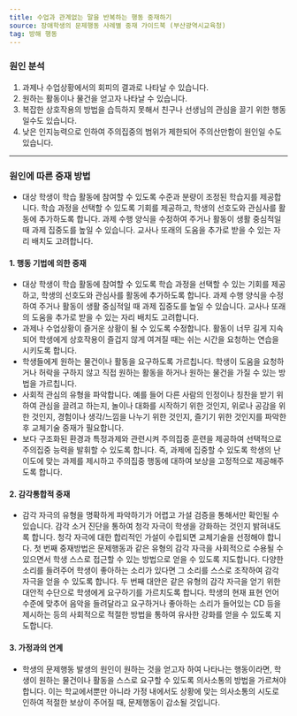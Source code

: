 ```yaml
---
title: 수업과 관계없는 말을 반복하는 행동 중재하기
source: 장애학생의 문제행동 사례별 중재 가이드북 (부산광역시교육청)
tag: 방해 행동
---
```


### 원인 분석

1. 과제나 수업상황에서의 회피의 결과로 나타날 수 있습니다.
2. 원하는 활동이나 물건을 얻고자 나타날 수 있습니다.
3. 복잡한 상호작용의 방법을 습득하지 못해서 친구나 선생님의 관심을 끌기 위한 행동일수도 있습니다.
4. 낮은 인지능력으로 인하여 주의집중의 범위가 제한되어 주의산만함이 원인일 수도 있습니다.

---

### 원인에 따른 중재 방법

- 대상 학생이 학습 활동에 참여할 수 있도록 수준과 분량이 조정된 학습지를 제공합니다. 학습 과정을 선택할 수 있도록 기회를 제공하고, 학생의 선호도와 관심사를 활동에 추가하도록 합니다. 과제 수행 양식을 수정하여 주거나 활동이 생활 중심적일 때 과제 집중도를 높일 수 있습니다. 교사나 또래의 도움을 추가로 받을 수 있는 자리 배치도 고려합니다.

#### 1. 행동 기법에 의한 중재

- 대상 학생이 학습 활동에 참여할 수 있도록 학습 과정을 선택할 수 있는 기회를 제공하고, 학생의 선호도와 관심사를 활동에 추가하도록 합니다. 과제 수행 양식을 수정하여 주거나 활동이 생활 중심적일 때 과제 집중도를 높일 수 있습니다. 교사나 또래의 도움을 추가로 받을 수 있는 자리 배치도 고려합니다.
- 과제나 수업상황이 즐거운 상황이 될 수 있도록 수정합니다. 활동이 너무 길게 지속되어 학생에게 상호작용이 즐겁지 않게 여겨질 때는 쉬는 시간을 요청하는 연습을 시키도록 합니다.
- 학생들에게 원하는 물건이나 활동을 요구하도록 가르칩니다. 학생이 도움을 요청하거나 허락을 구하지 않고 직접 원하는 활동을 하거나 원하는 물건을 가질 수 있는 방법을 가르칩니다.
- 사회적 관심의 유형을 파악합니다. 예를 들어 다른 사람의 인정이나 칭찬을 받기 위하여 관심을 끌려고 하는지, 놀이나 대화를 시작하기 위한 것인지, 위로나 공감을 위한 것인지, 경험이나 생각/느낌을 나누기 위한 것인지, 즐기기 위한 것인지를 파악한 후 교체기술 중재가 필요합니다.
- 보다 구조화된 환경과 특정과제와 관련시켜 주의집중 훈련을 제공하여 선택적으로 주의집중 능력을 발휘할 수 있도록 합니다. 즉, 과제에 집중할 수 있도록 학생의 난이도에 맞는 과제를 제시하고 주의집중 행동에 대하여 보상을 고정적으로 제공해주도록 합니다.

#### 2. 감각통합적 중재

- 감각 자극의 유형을 명확하게 파악하기가 어렵고 가설 검증을 통해서만 확인될 수 있습니다. 감각 소거 진단을 통하여 청각 자극이 학생을 강화하는 것인지 밝혀내도록 합니다. 청각 자극에 대한 합리적인 가설이 수립되면 교체기술을 선정해야 합니다. 첫 번째 중재방법은 문제행동과 같은 유형의 감각 자극을 사회적으로 수용될 수 있으면서 학생 스스로 접근할 수 있는 방법으로 얻을 수 있도록 지도합니다. 다양한 소리를 들려주어 학생이 좋아하는 소리가 있다면 그 소리를 스스로 조작하여 감각 자극을 얻을 수 있도록 합니다. 두 번째 대안은 같은 유형의 감각 자극을 얻기 위한 대안적 수단으로 학생에게 요구하기를 가르치도록 합니다. 학생의 현재 표현 언어 수준에 맞추어 음악을 들려달라고 요구하거나 좋아하는 소리가 들어있는 CD 등을 제시하는 등의 사회적으로 적절한 방법을 통하여 유사한 강화를 얻을 수 있도록 지도합니다.

#### 3. 가정과의 연계

- 학생의 문제행동 발생의 원인이 원하는 것을 얻고자 하여 나타나는 행동이라면, 학생이 원하는 물건이나 활동을 스스로 요구할 수 있도록 의사소통의 방법을 가르쳐야 합니다. 이는 학교에서뿐만 아니라 가정 내에서도 상황에 맞는 의사소통의 시도로 인하여 적절한 보상이 주어질 때, 문제행동이 감소될 것입니다.
